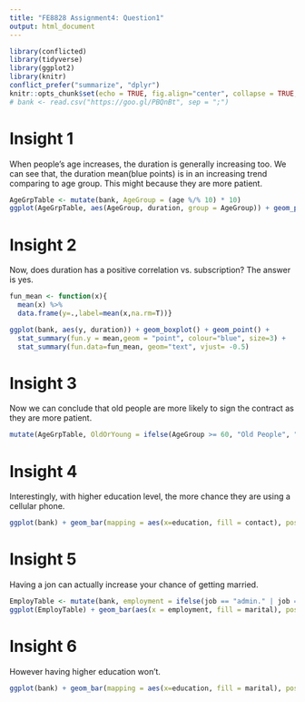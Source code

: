 ```yaml
---
title: "FE8828 Assignment4: Question1"
output: html_document
---
```


```r
library(conflicted)
library(tidyverse)
library(ggplot2)
library(knitr)
conflict_prefer("summarize", "dplyr")
knitr::opts_chunk$set(echo = TRUE, fig.align="center", collapse = TRUE, cache = T)
# bank <- read.csv("https://goo.gl/PBQnBt", sep = ";")
```

# Insight 1
When people's age increases, the duration is generally increasing too. We can see that, the duration mean(blue points) is in an increasing trend comparing to age group. This might because they are more patient.
```r
AgeGrpTable <- mutate(bank, AgeGroup = (age %/% 10) * 10)
ggplot(AgeGrpTable, aes(AgeGroup, duration, group = AgeGroup)) + geom_point() + geom_boxplot() + stat_summary(fun.y = mean,geom = "point", colour="blue", size=3)
```

# Insight 2
Now, does duration has a positive correlation vs. subscription? The answer is yes.
```r
fun_mean <- function(x){
  mean(x) %>%
  data.frame(y=.,label=mean(x,na.rm=T))}

ggplot(bank, aes(y, duration)) + geom_boxplot() + geom_point() +
  stat_summary(fun.y = mean,geom = "point", colour="blue", size=3) + 
  stat_summary(fun.data=fun_mean, geom="text", vjust= -0.5)
```

# Insight 3
Now we can conclude that old people are more likely to sign the contract as they are more patient.
```r
mutate(AgeGrpTable, OldOrYoung = ifelse(AgeGroup >= 60, "Old People", "Young People")) %>% ggplot(.) + geom_bar(mapping = aes(x=OldOrYoung, fill=y), position = "fill") + theme(axis.text.x = element_text(angle = 90, hjust = 1))
```

# Insight 4
Interestingly, with higher education level, the more chance they are using a cellular phone. 
```r
ggplot(bank) + geom_bar(mapping = aes(x=education, fill = contact), position = "fill") + coord_flip()
```

# Insight 5
Having a jon can actually increase your chance of getting married.
```r
EmployTable <- mutate(bank, employment = ifelse(job == "admin." | job == "blue-collar" | job == "entrepreneur" |job == "management" |job == "self-employed" |job == "services" |job == "technician", "Employed", "No Job"))
ggplot(EmployTable) + geom_bar(aes(x = employment, fill = marital), position = "fill") 
```

# Insight 6
However having higher education won't.
```r
ggplot(bank) + geom_bar(mapping = aes(x=education, fill = marital), position = "fill")
```